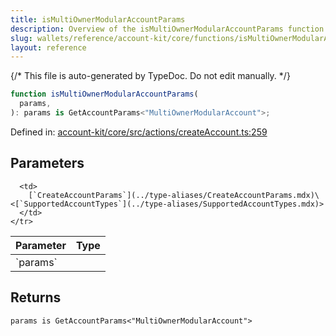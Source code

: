 ```yaml
---
title: isMultiOwnerModularAccountParams
description: Overview of the isMultiOwnerModularAccountParams function
slug: wallets/reference/account-kit/core/functions/isMultiOwnerModularAccountParams
layout: reference
---
```


{/* This file is auto-generated by TypeDoc. Do not edit manually. */}

```ts
function isMultiOwnerModularAccountParams(
  params,
): params is GetAccountParams<"MultiOwnerModularAccount">;
```

Defined in: [account-kit/core/src/actions/createAccount.ts:259](https://github.com/alchemyplatform/aa-sdk/blob/0cc60e9f694c242d91befdaa2f26cdec3ee389c5/account-kit/core/src/actions/createAccount.ts#L259)

## Parameters

<table>
  <thead>
    <tr>
      <th align="left">Parameter</th>
      <th align="left">Type</th>
    </tr>
  </thead>

  <tbody>
    <tr>
      <td>
        `params`
      </td>

      <td>
        [`CreateAccountParams`](../type-aliases/CreateAccountParams.mdx)\<[`SupportedAccountTypes`](../type-aliases/SupportedAccountTypes.mdx)>
      </td>
    </tr>

  </tbody>
</table>

## Returns

`params is GetAccountParams<"MultiOwnerModularAccount">`
